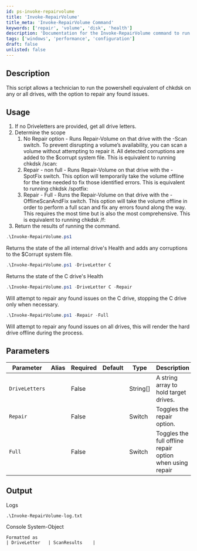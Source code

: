 ```yaml
---
id: ps-invoke-repairvolume
title: 'Invoke-RepairVolume'
title_meta: 'Invoke-RepairVolume Command'
keywords: ['repair', 'volume', 'disk', 'health']
description: 'Documentation for the Invoke-RepairVolume command to run the PowerShell equivalent of chkdsk on any or all drives, with the option to repair any found issues.'
tags: ['windows', 'performance', 'configuration']
draft: false
unlisted: false
---
```

## Description
This script allows a technician to run the powershell equivalent of chkdsk on any or all drives, with the option to repair any found issues.

## Usage
1. If no Driveletters are provided, get all drive letters.
2. Determine the scope
    1. No Repair option - Runs Repair-Volume on that drive with the -Scan switch.
        To prevent disrupting a volume’s availability, you can scan a volume without attempting to repair it. All detected corruptions are added to the $corrupt system file. This is equivalent to running chkdsk /scan:
    2. Repair - non full - Runs Repair-Volume on that drive with the -SpotFix switch.
        This option will temporarily take the volume offline for the time needed to fix those identified errors. This is equivalent to running chkdsk /spotfix:
    3. Repair - Full - Runs the Repair-Volume on that drive with the -OfflineScanAndFix switch.
        This option will take the volume offline in order to perform a full scan and fix any errors found along the way. This requires the most time but is also the most comprehensive. This is equivalent to running chkdsk /f:
3. Return the results of running the command.


```powershell
.\Invoke-RepairVolume.ps1
```
Returns the state of the all internal drive's Health and adds any corruptions to the $Corrupt system file.

```powershell
.\Invoke-RepairVolume.ps1 -DriveLetter C
```
Returns the state of the C drive's Health

```powershell
.\Invoke-RepairVolume.ps1 -DriveLetter C -Repair
```
Will attempt to repair any found issues on the C drive, stopping the C drive only when necessary.

```powershell
.\Invoke-RepairVolume.ps1 -Repair -Full
```
Will attempt to repair any found issues on all drives, this will render the hard drive offline during the process.

## Parameters
| Parameter         | Alias | Required  | Default   | Type      | Description                               |
| ----------------- | ----- | --------- | --------- | --------- | ----------------------------------------- |
| `DriveLetters`    |       | False     |           | String[]  | A string array to hold target drives.     |
| `Repair`          |       | False     |           | Switch    | Toggles the repair option.                |
| `Full`            |       | False     |           | Switch    | Toggles the full offline repair option when using repair  |


## Output
Logs

    .\Invoke-RepairVolume-log.txt

Console
    System-Object 

    Formatted as 
    | DriveLetter   | ScanResults    |









